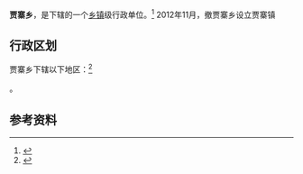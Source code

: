 {{中国乡级行政区|37/15/23/207/000}}

'''贾寨乡'''，是{{PRC admin/fullname|37/15/23/207/000|3}}下辖的一个[[乡镇|乡镇]]级行政单位。<ref>{{PRC admin/ref sgc|{{PRC admin/parent|37/15/23/207/000}}}}</ref>
2012年11月，撤贾寨乡设立贾寨镇

== 行政区划 ==

贾寨乡下辖以下地区：<ref>{{PRC admin/ref sgc|37/15/23/207/000}}</ref>

{{PRC admin/children|37/15/23/207/000}}。

== 参考资料 ==

{{reflist}}

{{行政区划小作品}}
{{PRC admin/navcat|37/15/23/207/000}}
